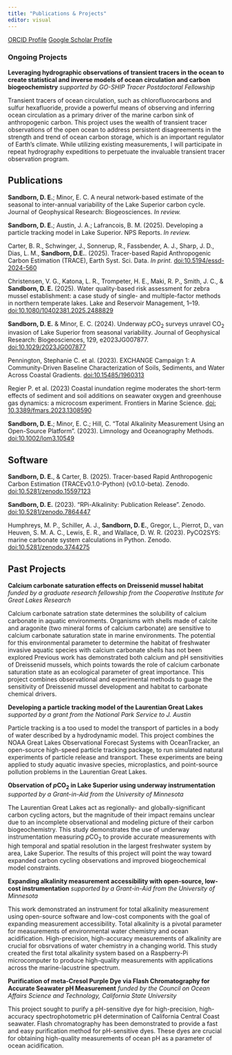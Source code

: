 ```yaml
---
title: "Publications & Projects"
editor: visual
---
```


[ORCID Profile](https://orcid.org/0000-0001-9653-2287)
[Google Scholar Profile](https://scholar.google.com/citations?user=6XRrWhIAAAAJ&hl=en&oi=ao)

### Ongoing Projects
**Leveraging hydrographic observations of transient tracers in the ocean to create statistical and inverse models of ocean circulation and carbon biogeochemistry**
*supported by GO-SHIP Tracer Postdoctoral Fellowship*

Transient tracers of ocean circulation, such as chlorofluorocarbons and sulfur hexafluoride, provide a powerful means of observing and inferring ocean circulation as a primary driver of the marine carbon sink of anthropogenic carbon. This project uses the wealth of transient tracer observations of the open ocean to address persistent disagreements in the strength and trend of ocean carbon storage, which is an important regulator of Earth's climate. While utilizing existing measurements, I will participate in repeat hydrography expeditions to perpetuate the invaluable transient tracer observation program. 


## Publications

**Sandborn, D. E.**; Minor, E. C. A neural network-based estimate of the seasonal to inter-annual variability of the Lake Superior carbon cycle. Journal of Geophysical Research: Biogeosciences. *In review.*

**Sandborn, D. E.**; Austin, J. A.; Lafrancois, B. M. (2025). Developing a particle tracking model in Lake Superior. NPS Reports. *In review.*

Carter, B. R., Schwinger, J., Sonnerup, R., Fassbender, A. J., Sharp, J. D., Dias, L. M., **Sandborn, D.E.**. (2025). Tracer-based Rapid Anthropogenic Carbon Estimation (TRACE), Earth Syst. Sci. Data. *In print.* [doi:10.5194/essd-2024-560](https://doi.org/10.5194/essd-2024-560)

Christensen, V. G., Katona, L. R., Trompeter, H. E., Maki, R. P., Smith, J. C., & **Sandborn, D. E.** (2025). Water quality-based risk assessment for zebra mussel establishment: a case study of single- and multiple-factor methods in northern temperate lakes. Lake and Reservoir Management, 1–19. [doi:10.1080/10402381.2025.2488829](https://doi.org/10.1080/10402381.2025.2488829)

**Sandborn, D. E.** & Minor, E. C. (2024). Underway *p*CO<sub>2</sub> surveys unravel CO<sub>2</sub> invasion of Lake Superior from seasonal variability. Journal of Geophysical Research: Biogeosciences, 129, e2023JG007877. [doi:10.1029/2023JG007877](https://doi.org/10.1029/2023JG007877) 

Pennington, Stephanie C. et al. (2023). EXCHANGE Campaign 1: A Community-Driven Baseline Characterization of Soils, Sediments, and Water Across Coastal Gradients. [doi:10.15485/1960313](https://doi.org/10.15485/1960313)

Regier P. et al. (2023) Coastal inundation regime moderates the short-term effects of sediment and soil additions on seawater oxygen and greenhouse gas dynamics: a microcosm experiment. Frontiers in Marine Science. [doi: 10.3389/fmars.2023.1308590](https://doi.org/10.3389/fmars.2023.1308590)

**Sandborn, D. E.**; Minor, E. C.; Hill, C. “Total Alkalinity Measurement Using an Open-Source
Platform”. (2023). Limnology and Oceanography Methods. [doi:10.1002/lom3.10549](https://aslopubs.onlinelibrary.wiley.com/doi/full/10.1002/lom3.10549)

## Software
**Sandborn, D. E.**, & Carter, B. (2025). Tracer-based Rapid Anthropogenic Carbon Estimation (TRACEv0.1.0-Python) (v0.1.0-beta). Zenodo. [doi:10.5281/zenodo.15597123](https://doi.org/10.5281/zenodo.15597123)

**Sandborn, D. E.** (2023). "RPi-Alkalinity: Publication Release". Zenodo. [doi:10.5281/zenodo.7864447](https://doi.org/10.5281/zenodo.7864447)

Humphreys, M. P., Schiller, A. J., **Sandborn, D. E.**, Gregor, L., Pierrot, D., van Heuven, S. M. A. C., Lewis, E. R., and Wallace, D. W. R. (2023). PyCO2SYS: marine carbonate system calculations in Python. Zenodo. [doi:10.5281/zenodo.3744275](https://doi.org/10.5281/zenodo.3744275)


## Past Projects
**Calcium carbonate saturation effects on Dreissenid mussel habitat**
*funded by a graduate research fellowship from the Cooperative Institute for Great Lakes Research*

Calcium carbonate satration state determines the solubility of calcium carbonate in aquatic environments.  Organisms with shells made of calcite and aragonite (two mineral forms of calcium carbonate) are sensitive to calcium carbonate saturation state in marine environments.  The potential for this environmental parameter to determine the habitat of freshwater invasive aquatic species with calcium carbonate shells has not been explored Previous work has demonstrated both calcium and pH sensitivities of Dreissenid mussels, which points towards the role of calcium carbonate saturation state as an ecological parameter of great importance.  This project combines observational and experimental methods to guage the sensitivity of Dreissenid mussel development and habitat to carbonate chemical drivers.

**Developing a particle tracking model of the Laurentian Great Lakes**
*supported by a grant from the National Park Service to J. Austin*

Particle tracking is a too used to model the transport of particles in a body of water described by a hydrodynamic model. This project combines the NOAA Great Lakes Observational Forecast Systems with OceanTracker, an open-source high-speed particle tracking package, to run simulated natural experiments of particle release and transport. These experiments are being applied to study aquatic invasive species, microplastics, and point-source pollution problems in the Laurentian Great Lakes.

**Observation of *p*CO<sub>2</sub> in Lake Superior using underway instrumentation**
*supported by a Grant-in-Aid from the University of Minnesota*

The Laurentian Great Lakes act as regionally- and globally-significant carbon cycling actors, but the magnitude of their impact remains unclear due to an incomplete observational and modeling picture of their carbon biogeochemistry. This study demonstrates the use of underway instrumentation measuring *p*CO<sub>2</sub> to provide accurate measurements with high temporal and spatial resolution in the largest freshwater system by area, Lake Superior. The results of this project will point the way toward expanded carbon cycling observations and improved biogeochemical model constraints.

**Expanding alkalinity measurement accessibility with open-source, low-cost instrumentation**
*supported by a Grant-in-Aid from the University of Minnesota*

This work demonstrated an instrument for total alkalinity measurement using open-source software and low-cost components with the goal of expanding measurement accessibility.  Total alkalinity is a pivotal parameter for measurements of environmental water chemistry and ocean acidification.  High-precision, high-accuracy measurements of alkalinity are crucial for obsrvations of water chemistry in a changing world.  This study created the first total alkalinity system based on a Raspberry-Pi microcomputer to produce high-quality measurements with applications across the marine-lacustrine spectrum.

**Purification of meta-Cresol Purple Dye via Flash Chromatography for Accurate Seawater pH Measurement**
*funded by the Council on Ocean Affairs Science and Technology, California State University*

This project sought to purify a pH-sensitive dye for high-precision, high-accuracy spectrophotometric pH determination of California Central Coast seawater.  Flash chromatography has been demonstrated to provide a fast and easy purification method for pH-sensitive dyes.  These dyes are crucial for obtaining high-quality measurements of ocean pH as a parameter of ocean acidification.  

